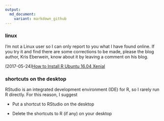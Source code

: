 ```yaml
---
output:
  md_document:
    variant: markdown_github
---
```


### linux 

I'm not a Linux user so I can only report to you what I have found online. If you try it and find there are some corrections to be made, please the blog author, Kris Eberwein, know about it by leaving a comment on his blog. 

(2017-05-24)[How to Install R Ubuntu 16.04 Xenial](http://www.datascienceriot.com//r/install-ubuntu16/)










### shortcuts on the desktop

RStudio is an integrated development environment (IDE) for R, so I rarely run R directly. For this reason, I suggest

-   Put a shortcut to RStudio on the desktop 

-   Delete the shortcuts to R (if any) on your desktop  






